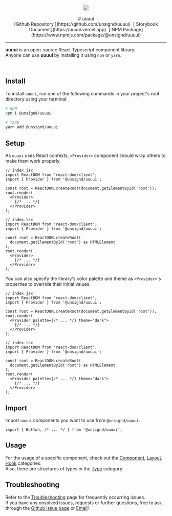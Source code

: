 
<Meta title="Introduction/Getting Started" />

<div align="center">
  <img src="https://github.com/unsignd/uuuui/blob/master/public/banner_light.png?raw=true" />
  <br />
  <br />
  # uuuui<br />
  [Github Repository
  ](https://github.com/unsignd/uuuui)&nbsp;&nbsp;[
  Storybook Document](https://uuuui.vercel.app)&nbsp;&nbsp;[
  NPM Package](https://www.npmjs.com/package/@unsignd/uuuui)
  <hr />
</div>

**uuuui** is an open-source React Typescript component library.<br/>
Anyone can use **uuuui** by installing it using `npm` or `yarn`.

<br />

## Install

To install `uuuui`, run one of the following commands in your project's root directory using your terminal:

```bash
# NPM
npm i @unsignd/uuuui

# YARN
yarn add @unsignd/uuuui
```

## Setup

As `uuuui` uses React contexts, `<Provider>` component should wrap others to make them work properly.

```tsx
// index.jsx
import ReactDOM from 'react-dom/client';
import { Provider } from '@unsignd/uuuui';

const root = ReactDOM.createRoot(document.getElementById('root'));
root.render(
  <Provider>
    {/* ... */}
  </Provider>
);
```
```tsx
// index.tsx
import ReactDOM from 'react-dom/client';
import { Provider } from '@unsignd/uuuui';

const root = ReactDOM.createRoot(
  document.getElementById('root') as HTMLElement
);
root.render(
  <Provider>
    {/* ... */}
  </Provider>
);
```

You can also specify the library's color palette and theme as `<Provider>`'s properties to override their initial values.

```tsx
// index.jsx
import ReactDOM from 'react-dom/client';
import { Provider } from '@unsignd/uuuui';

const root = ReactDOM.createRoot(document.getElementById('root'));
root.render(
  <Provider palette={/* ... */} theme="dark">
    {/* ... */}
  </Provider>
);
```
```tsx
// index.tsx
import ReactDOM from 'react-dom/client';
import { Provider } from '@unsignd/uuuui';

const root = ReactDOM.createRoot(
  document.getElementById('root') as HTMLElement
);
root.render(
  <Provider palette={/* ... */} theme="dark">
    {/* ... */}
  </Provider>
);
```

## Import

Import `uuuui` components you want to use from `@unsignd/uuuui`.

```tsx
import { Button, /* ... */ } from '@unsignd/uuuui';
```

## Usage

For the usage of a specific component, check out the [Component](/docs/component-button-color--docs), [Layout](/docs/layout-modal-active--docs), [Hook](/docs/hook-usepalette-docs--docs) categories.<br />
Also, there are structures of types in the [Type](/docs/type-palettetype--docs) category.
<br />

## Troubleshooting

Refer to the [Troubleshooting](/docs/introduction-troubleshooting--docs) page for frequently occurring issues.<br />
If you have any unsolved issues, requests or further questions, free to ask through the [Github issue page](https://github.com/unsignd/uuuui/issues) or <a href="mailto:junsigndid@gmail.com">Email</a>!